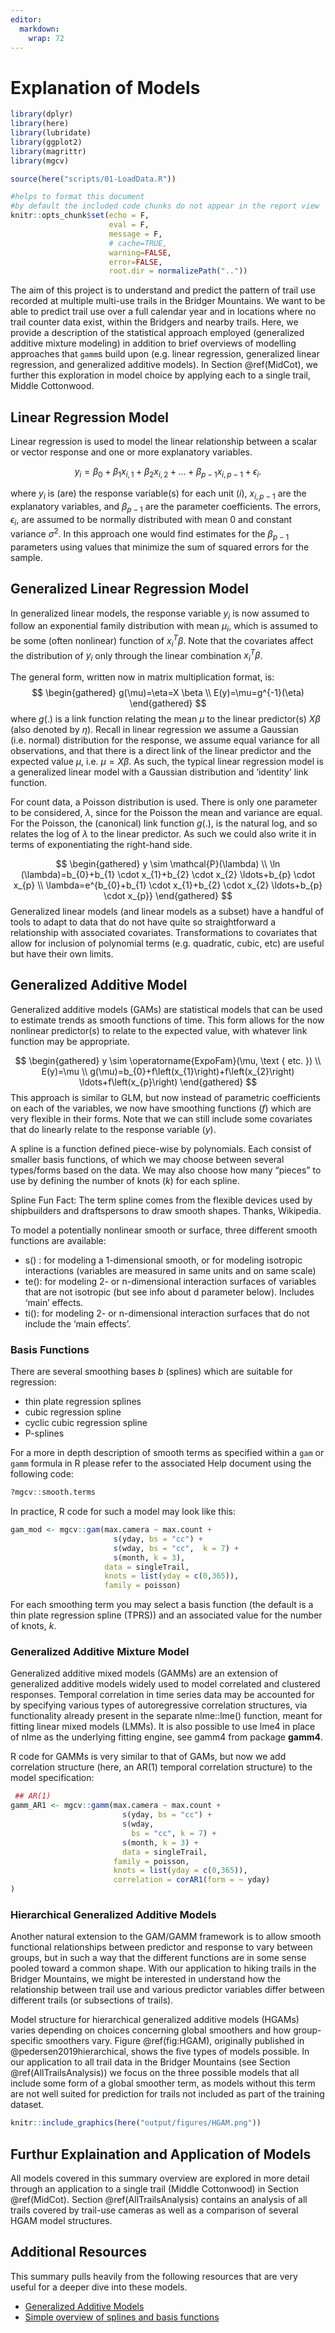 ```yaml
---
editor: 
  markdown: 
    wrap: 72
---
```


# Explanation of Models {#Models}

```r
library(dplyr)
library(here)
library(lubridate)
library(ggplot2)
library(magrittr)
library(mgcv)

source(here("scripts/01-LoadData.R"))

#helps to format this document 
#by default the included code chunks do not appear in the report view
knitr::opts_chunk$set(echo = F, 
                      eval = F,
                      message = F, 
                      # cache=TRUE, 
                      warning=FALSE, 
                      error=FALSE, 
                      root.dir = normalizePath(".."))

```

The aim of this project is to understand and predict the pattern of
trail use recorded at multiple multi-use trails in the Bridger
Mountains. We want to be able to predict trail use over a full calendar
year and in locations where no trail counter data exist, within the
Bridgers and nearby trails. Here, we provide a description of the
statistical approach employed (generalized additive mixture modeling) in
addition to brief overviews of modelling approaches that `gamm`s build
upon (e.g. linear regression, generalized linear regression, and
generalized additive models). In Section \@ref(MidCot), we further this
exploration in model choice by applying each to a single trail, Middle
Cottonwood.

## Linear Regression Model

Linear regression is used to model the linear relationship between a
scalar or vector response and one or more explanatory variables.

$$ 
 y_{i}=\beta_{0}+\beta_{1}x_{i,1}+\beta_{2}x_{i,2}+\ldots+\beta_{p-1}x_{i,p-1}+\epsilon_{i}. 
$$

where $y_i$ is (are) the response variable(s) for each unit ($i$),
$x_{i, p-1}$ are the explanatory variables, and $\beta_{p-1}$ are the
parameter coefficients. The errors, $\epsilon_i$, are assumed to be
normally distributed with mean 0 and constant variance $\sigma^2$. In
this approach one would find estimates for the $\beta_{p-1}$ parameters
using values that minimize the sum of squared errors for the sample.

## Generalized Linear Regression Model

In generalized linear models, the response variable $y_i$ is now assumed
to follow an exponential family distribution with mean $\mu_i$, which is
assumed to be some (often nonlinear) function of $x_i^T\beta$. Note that
the covariates affect the distribution of $y_i$ only through the linear
combination $x_i^T\beta$.

The general form, written now in matrix multiplication format, is: $$
\begin{gathered}
g(\mu)=\eta=X \beta \\
E(y)=\mu=g^{-1}(\eta)
\end{gathered}
$$ where $g(.)$ is a link function relating the mean $\mu$ to the linear
predictor(s) $X \beta$ (also denoted by $\eta$). Recall in linear
regression we assume a Gaussian (i.e. normal) distribution for the
response, we assume equal variance for all observations, and that there
is a direct link of the linear predictor and the expected value $\mu$,
i.e. $\mu = X\beta$. As such, the typical linear regression model is a
generalized linear model with a Gaussian distribution and 'identity'
link function.

For count data, a Poisson distribution is used. There is only one
parameter to be considered, $\lambda$, since for the Poisson the mean
and variance are equal. For the Poisson, the (canonical) link function
$g(.)$, is the natural log, and so relates the log of $\lambda$ to the
linear predictor. As such we could also write it in terms of
exponentiating the right-hand side.

$$
\begin{gathered}
y \sim \mathcal{P}(\lambda) \\
\ln (\lambda)=b_{0}+b_{1} \cdot x_{1}+b_{2} \cdot x_{2} \ldots+b_{p} \cdot x_{p} \\
\lambda=e^{b_{0}+b_{1} \cdot x_{1}+b_{2} \cdot x_{2} \ldots+b_{p} \cdot x_{p}}
\end{gathered}
$$ Generalized linear models (and linear models as a subset) have a
handful of tools to adapt to data that do not have quite so
straightforward a relationship with associated covariates.
Transformations to covariates that allow for inclusion of polynomial
terms (e.g. quadratic, cubic, etc) are useful but have their own limits.

## Generalized Additive Model

Generalized additive models (GAMs) are statistical models that can be
used to estimate trends as smooth functions of time. This form allows
for the now nonlinear predictor(s) to relate to the expected value, with
whatever link function may be appropriate.

$$
\begin{gathered}
y \sim \operatorname{ExpoFam}(\mu, \text { etc. }) \\
E(y)=\mu \\
g(\mu)=b_{0}+f\left(x_{1}\right)+f\left(x_{2}\right) \ldots+f\left(x_{p}\right)
\end{gathered}
$$ This approach is similar to GLM, but now instead of parametric
coefficients on each of the variables, we now have smoothing functions
($f$) which are very flexible in their forms. Note that we can still
include some covariates that do linearly relate to the response variable
($y$).

A spline is a function defined piece-wise by polynomials. Each consist
of smaller basis functions, of which we may choose between several
types/forms based on the data. We may also choose how many "pieces" to
use by defining the number of knots ($k$) for each spline.

Spline Fun Fact: The term spline comes from the flexible devices used by
shipbuilders and draftspersons to draw smooth shapes. Thanks, Wikipedia.

To model a potentially nonlinear smooth or surface, three different
smooth functions are available:

-   s() : for modeling a 1-dimensional smooth, or for modeling isotropic
    interactions (variables are measured in same units and on same
    scale)
-   te(): for modeling 2- or n-dimensional interaction surfaces of
    variables that are not isotropic (but see info about d parameter
    below). Includes 'main' effects.
-   ti(): for modeling 2- or n-dimensional interaction surfaces that do
    not include the 'main effects'.

### Basis Functions

There are several smoothing bases $b$ (splines) which are suitable for
regression:

-   thin plate regression splines
-   cubic regression spline
-   cyclic cubic regression spline
-   P-splines

For a more in depth description of smooth terms as specified within a
`gam` or `gamm` formula in R please refer to the associated Help
document using the following code:

```r
?mgcv::smooth.terms 
```

In practice, R code for such a model may look like this:

```r
gam_mod <- mgcv::gam(max.camera ~ max.count + 
                       s(yday, bs = "cc") + 
                       s(wday, bs = "cc",  k = 7) +
                       s(month, k = 3), 
                     data = singleTrail, 
                     knots = list(yday = c(0,365)),
                     family = poisson)
```

For each smoothing term you may select a basis function (the default is
a thin plate regression spline (TPRS)) and an associated value for the
number of knots, $k$.

### Generalized Additive Mixture Model

Generalized additive mixed models (GAMMs) are an extension of
generalized additive models widely used to model correlated and
clustered responses. Temporal correlation in time series data may be
accounted for by specifying various types of autoregressive correlation
structures, via functionality already present in the separate
nlme::lme() function, meant for fitting linear mixed models (LMMs). It
is also possible to use lme4 in place of nlme as the underlying fitting
engine, see gamm4 from package **gamm4**.

R code for GAMMs is very similar to that of GAMs, but now we add
correlation structure (here, an AR(1) temporal correlation structure) to
the model specification:

```r

 ## AR(1)
gamm_AR1 <- mgcv::gamm(max.camera ~ max.count +
                         s(yday, bs = "cc") +
                         s(wday, 
                           bs = "cc", k = 7) +
                         s(month, k = 3) +
                         data = singleTrail, 
                       family = poisson,
                       knots = list(yday = c(0,365)),
                       correlation = corAR1(form = ~ yday)
)
```

### Hierarchical Generalized Additive Models

Another natural extension to the GAM/GAMM framework is to allow smooth
functional relationships between predictor and response to vary between
groups, but in such a way that the different functions are in some sense
pooled toward a common shape. With our application to hiking trails in
the Bridger Mountains, we might be interested in understand how the
relationship between trail use and various predictor variables differ
between different trails (or subsections of trails).

Model structure for hierarchical generalized additive models (HGAMs)
varies depending on choices concerning global smoothers and how
group-specific smoothers vary. Figure \@ref(fig:HGAM), originally
published in @pedersen2019hierarchical, shows the five types of models
possible. In our application to all trail data in the Bridger Mountains
(see Section \@ref(AllTrailsAnalysis)) we focus on the three possible
models that all include some form of a global smoother term, as models
without this term are not well suited for prediction for trails not
included as part of the training dataset.

```r

knitr::include_graphics(here("output/figures/HGAM.png"))

```

## Furthur Explaination and Application of Models

All models covered in this summary overview are explored in more detail
through an application to a single trail (Middle Cottonwood) in Section
\@ref(MidCot). Section \@ref(AllTrailsAnalysis) contains an analysis of
all trails covered by trail-use cameras as well as a comparison of
several HGAM model structures.

## Additional Resources

This summary pulls heavily from the following resources that are very
useful for a deeper dive into these models.

-   [Generalized Additive
    Models](https://m-clark.github.io/generalized-additive-models/)
-   [Simple overview of splines and basis
    functions](https://asbates.rbind.io/2019/02/04/what-are-splines/)
